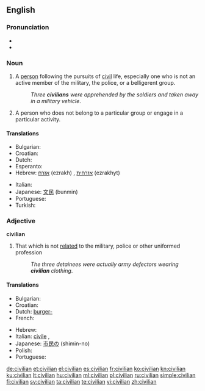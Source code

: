 ==English==

===Pronunciation===
* {{IPA|/sɪˈvɪljən/}}
* {{audio|en-us-civilian.ogg|Audio (US)}}

===Noun===
{{en-noun}}

# A [[person]] following the pursuits of [[civil]] life, especially one who is not an active member of the military, the police, or a belligerent group.
#: ''Three '''civilians''' were apprehended by the soldiers and taken away in a military vehicle''.
# {{informal}}  A person who does not belong to a particular group or engage in a particular activity.

====Translations====
{{trans-top|a person who is not an active or previous member, contributor, or physical supporter of a military armed force}}
* Bulgarian: {{t|bg|цивилен|m}}
* Croatian: {{t-|hr|civil|m|alt=cìvīl}}
* Dutch: {{t+|nl|burger|m}}
* Esperanto: {{t|eo|civilulo}}
* Hebrew: [[אזרח]] (ezrakh) {{m}}, [[אזרחית]] (ezrakhyt) {{f}}
{{trans-mid}}
* Italian: {{t-|it|civile|m}}
* Japanese: [[文民]] (bunmin)
* Portuguese: {{t+|pt|civil|m|f}}
* Turkish: {{t|tr|sivil}}
{{trans-bottom}}

===Adjective===
'''civilian'''

# That which is not [[relate]]d to the military, police or other uniformed profession
#: ''The three detainees were actually army defectors wearing '''civilian''' clothing''.

====Translations====
{{trans-top|not related to the military armed forces}}
* Bulgarian: {{t|bg|цивилен}}
* Croatian: {{t-|hr|civilni|alt=cìvīlnī}}
* Dutch: [[burger-]]
* French: {{t+|fr|civil}}
{{trans-mid}}
* Hebrew: {{t+|he|אזרחי|m|tr=ezrahi}}
* Italian: [[civile]] {{f}}, {{m}}
* Japanese: [[市民の]] (shimin-no)
* Polish: {{t|pl|cywilizowany|m}}
* Portuguese: {{t+|pt|civil|m|f}}
{{trans-bottom}}

[[de:civilian]]
[[et:civilian]]
[[el:civilian]]
[[es:civilian]]
[[fr:civilian]]
[[ko:civilian]]
[[kn:civilian]]
[[ku:civilian]]
[[lt:civilian]]
[[hu:civilian]]
[[ml:civilian]]
[[pl:civilian]]
[[ru:civilian]]
[[simple:civilian]]
[[fi:civilian]]
[[sv:civilian]]
[[ta:civilian]]
[[te:civilian]]
[[vi:civilian]]
[[zh:civilian]]